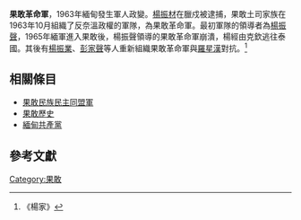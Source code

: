 {{expand|time=2009-09-06T14:22:47+00:00}}
'''果敢革命軍'''，1963年緬甸發生軍人政變。[[楊振材|楊振材]]在臘戍被逮捕，果敢土司家族在1963年10月組織了反奈溫政權的軍隊，為果敢革命軍。最初軍隊的領導者為[[杨振声_(政治人物)|楊振聲]]，1965年緬軍進入果敢後，楊振聲領導的果敢革命軍崩潰，楊經由克欽逃往泰國。其後有[[楊振業|楊振業]]、[[彭家聲|彭家聲]]等人重新組織果敢革命軍與[[羅星漢|羅星漢]]對抗。<ref>《楊家》</ref>

==相關條目==
*[[果敢民族民主同盟軍|果敢民族民主同盟軍]]
*[[果敢歷史|果敢歷史]]
*[[緬甸共產黨|緬甸共產黨]]
==參考文獻==
{{reflist}}

{{Event-stub}}

[[Category:果敢|Category:果敢]]